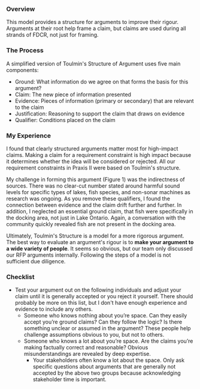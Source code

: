 ### Overview
This model provides a structure for arguments to improve their rigour. Arguments at their root help frame a claim, but claims are used during all strands of FDCR, not just for framing.

### The Process
A simplified version of Toulmin's Structure of Argument uses five main components:
- Ground: What information do we agree on that forms the basis for this argument?
- Claim: The new piece of information presented
- Evidence: Pieces of information (primary or secondary) that are relevant to the claim
- Justification: Reasoning to support the claim that draws on evidence
- Qualifier: Conditions placed on the claim

### My Experience

I found that clearly structured arguments matter most for high-impact claims. Making a claim for a requirement constraint is high impact because it determines whether the idea will be considered or rejected. All our requirement constraints in Praxis II were based on Toulmin's structure.


<div style={{display: 'flex', gap: "5px"}}>
    <DisplayImg src={toulmin} alt="Figure 1: One requirement from our Praxis II RFP with flaws annotated."/>
</div>

My challenge in forming this argument (Figure 1) was the indirectness of sources. There was no clear-cut number stated around harmful sound levels for specific types of lakes, fish species, and non-sonar machines as research was ongoing. As you remove these qualifiers, I found the connection between evidence and the claim drift further and further. In addition, I neglected an essential ground claim, that fish were specifically in the docking area, not just in Lake Ontario. Again, a conversation with the community quickly revealed fish are not present in the docking area.

Ultimately, Toulmin's Structure is a model for a more rigorous argument. The best way to evaluate an argument's rigour is to **make your argument to a wide variety of people**. It seems so obvious, but our team only discussed our RFP arguments internally. Following the steps of a model is not sufficient due diligence. 

### Checklist

- Test your argument out on the following individuals and adjust your claim until it is generally accepted or you reject it yourself. There should probably be more on this list, but I don't have enough experience and evidence to include any others.
    - Someone who knows nothing about you’re space. Can they easily accept you’re ground claims? Can they follow the logic? Is there something unclear or assumed in the argument? These people help challenge assumptions obvious to you, but not to others.
    - Someone who knows a lot about you’re space. Are the claims you’re making factually correct and reasonable? Obvious misunderstandings are revealed by deep expertise.
        - Your stakeholders often know a lot about the space. Only ask specific questions about arguments that are generally not accepted by the above two groups because acknowledging stakeholder time is important.